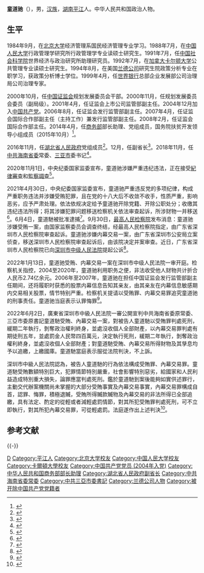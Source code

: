{{Infobox officeholder
|image         = 
|caption       = 
|office        = {{CPC}}[[中国共产党三亚市委员会|三亚市委员会]]书记
|term_start    = 
|term_end      = 
|predecessor   =
|successor     = 
|name          = 童道驰
|birthname     = 
|birth_date    = {{birth year and age|1967|10}}  
|birth_place   = {{CHN}}[[湖南|湖南]][[平江|平江]]
|death_date    = 
|death_place   = 
|party         = <del>{{CPC}}</del>(2021年4月30日被开除)
|spouse        = 
|children      = 
|profession    = 
|alma_mater    = [[中国人民大学|中国人民大学]]<br />[[北京大学|北京大学]]<br />[[卡爾頓大學|卡爾頓大學]]<br />{{link-en|帕蒂兰德研究生院|Frederick S. Pardee RAND Graduate School}}
|website       = 
|signature     = 
|footnotes     =
}}
'''童道驰'''（{{bd|1967年|10月||catIdx=Tong童}}），男，[[汉族|汉族]]，[[湖南省|湖南]][[平江县|平江]]人。中华人民共和国政治人物。

== 生平 ==
1984年9月，在[[北京大学|北京大学]]经济管理系国民经济管理专业学习。1988年7月，在[[中国人民大学|中国人民大学]]行政管理学研究所行政管理学专业读硕士研究生。1991年7月，任[[中国社会科学院|中国社会科学院]]世界经济与政治研究所助理研究员。1992年7月，在[[加拿大|加拿大]][[卡爾頓大學|卡尔顿大学]]公共管理专业读硕士研究生。1994年8月，在美国[[兰德公司|兰德公司]]研究生院政策分析专业在职学习，获政策分析博士学位。1999年4月，任[[世界银行|世界银行]]总部企业发展部公司治理局公司治理专家。

2000年10月，任[[中国证券监督管理委员会|中国证监会]]规划发展委员会干部。2000年11月，任规划发展委员会委员（副局级）。2001年4月，任证监会上市公司监管部副主任。2004年12月加入[[中国共产党|中国共产党]]。2006年8月，任证监会发行监管部副主任。2007年4月，任证监会国际合作部副主任（主持工作）兼发行监管部副主任。2008年2月，任证监会国际合作部主任。2014年4月，任[[中华人民共和国商务部|商务部]]部长助理、党组成员，国务院扶贫开发领导小组成员（2015年10月）<ref>{{cite web|title=童道驰履新商务部 或成党龄最短的部委中管干部|url=http://news.takungpao.com/mainland/zgzq/2014-05/2454930.html|accessdate=2016-12-02|publisher=大公网|archive-date=2018-11-06|archive-url=https://web.archive.org/web/20181106171653/http://news.takungpao.com/mainland/zgzq/2014-05/2454930.html|dead-url=no}}</ref>。

2016年11月，任[[湖北省人民政府|湖北省人民政府]]党组成员<ref>{{cite web|title=童道驰任湖北省副省长|url=http://district.ce.cn/newarea/sddy/201612/01/t20161201_18317385.shtml|accessdate=2016-12-02|publisher=中国经济网|archive-date=2019-08-21|archive-url=https://web.archive.org/web/20190821011250/http://district.ce.cn/newarea/sddy/201612/01/t20161201_18317385.shtml|dead-url=no}}</ref>。12月，任副省长<ref>{{cite web|title=童道驰任湖北省副省长，此前长期在证监会工作|url=http://www.thepaper.cn/newsDetail_forward_1572003|accessdate=2016-12-02|publisher=澎湃新闻|archive-date=2019-08-19|archive-url=https://web.archive.org/web/20190819113027/http://www.thepaper.cn/newsDetail_forward_1572003|dead-url=no}}</ref>。2018年11月，任[[中国共产党海南省委员会|中共海南省委]]常委、[[三亚市|三亚市]]委书记<ref>{{cite web|title=海南省委常委童道驰任三亚市委书记 严朝君不再担任|url=https://news.sina.cn/gn/2018-11-03/detail-ihnknmqw3716838.d.html|accessdate=2018-11-03|publisher=新浪网|archive-date=2020-11-12|archive-url=https://web.archive.org/web/20201112225000/https://news.sina.cn/gn/2018-11-03/detail-ihnknmqw3716838.d.html|dead-url=no}}</ref>。

2020年11月1日，中央纪委国家监委宣布，童道驰涉嫌严重违纪违法，正在接受[[中国共产党中央纪律检查委员会|紀律審查]]和[[中华人民共和国国家监察委员会|監察調查]]<ref>{{cite news|url=http://www.ccdi.gov.cn/toutiao/202011/t20201101_229091.html|title=海南省委常委、三亚市委书记童道驰接受中央纪委国家监委审查调查|work=中央纪委国家监委网站|date=2020-11-01|accessdate=2020-11-01|archive-date=2020-11-04|archive-url=https://web.archive.org/web/20201104171648/http://www.ccdi.gov.cn/toutiao/202011/t20201101_229091.html|dead-url=no}}</ref>。

2021年4月30日，中央纪委国家监委宣布，童道驰严重违反党的多项纪律，构成严重职务违法并涉嫌受贿犯罪，且在党的十八大后不收敛不收手，性质严重，影响恶劣，应予严肃处理。依法依规决定给予童道驰开除党籍、开除公职处分；收缴其违纪违法所得；将其涉嫌犯罪问题移送检察机关依法审查起诉，所涉财物一并移送<ref>{{Cite web|title=海南省委原常委、三亚市委原书记童道驰严重违纪违法被开除党籍和公职|url=http://www.ccdi.gov.cn/toutiao/202104/t20210430_241217.html|accessdate=2021-04-30|date=2021-04-30|work=中央纪委国家监委网站|archive-date=2021-05-01|archive-url=https://web.archive.org/web/20210501054525/http://www.ccdi.gov.cn/toutiao/202104/t20210430_241217.html|dead-url=no}}</ref>。6月4日，童道馳被批准逮捕<ref>{{Cite web|title=最高人民检察院依法对童道驰决定逮捕|url=https://www.spp.gov.cn/spp/qwfb/202106/t20210604_520428.shtml|access-date=2021-09-30|date=2021-06-04|publisher=中华人民共和国最高人民检察院|archive-date=2021-09-30|archive-url=https://web.archive.org/web/20210930120119/https://www.spp.gov.cn/spp/qwfb/202106/t20210604_520428.shtml|dead-url=no}}</ref>。9月30日，[[中华人民共和国最高人民检察院|最高人民检察院]]发布消息：童道驰涉嫌受贿一案，由国家监察委员会调查终结，经最高人民检察院指定，由广东省深圳市人民检察院审查起诉。童道驰涉嫌内幕交易一案，由广东省深圳市公安局立案侦查，移送深圳市人民检察院审查起诉后，由该院决定并案审查。近日，广东省深圳市人民检察院已向[[广东省深圳市中级人民法院|深圳市中级人民法院]]提起公诉<ref>{{Cite web|title=广东检方对三亚市委原书记童道驰涉嫌受贿、内幕交易案提起公诉|url=https://www.chinanews.com/gn/2021/09-30/9577843.shtml|access-date=2021-09-30|publisher=中新网|archive-date=2021-09-30|archive-url=https://web.archive.org/web/20210930120140/http://www.chinanews.com/gn/2021/09-30/9577843.shtml|dead-url=no}}</ref>。

2022年1月13日，童道驰受贿、内幕交易一案在深圳市中级人民法院一审开庭。检察机关指控，2004至2020年，童道驰利用职务之便，非法收受他人财物共计折合人民币2.74亿余元。2006年至2007年，童道驰在担任中国证监会发行监管部副主任期间，还将履职时获悉的股票内幕信息告知其亲友，由其亲友在内幕信息敏感期内交易相关股票，情节特别严重。检察机关提请以受贿罪、内幕交易罪追究童道驰的刑事责任。童道驰当庭表示认罪悔罪<ref>{{Cite web|title=三亚市委原书记童道驰一审被控受贿2.74亿 曾将股票内幕信息告知亲友|url=http://www.cnr.cn/ziben/kb/20220113/t20220113_525714870.shtml|access-date=2022-01-13|publisher=央广网|archive-date=2022-01-13|archive-url=https://web.archive.org/web/20220113105214/http://www.cnr.cn/ziben/kb/20220113/t20220113_525714870.shtml|dead-url=no}}</ref>。

2022年6月2日，廣東省深圳市中級人民法院一審公開宣判中共海南省委原常委、三亞市委原書記童道馳受賄、內幕交易一案，對被告人童道馳以受賄罪判處死刑，緩期二年執行，剝奪政治權利終身，並處沒收個人全部財產，以內幕交易罪判處有期徒刑五年，並處罰金人民幣四百萬元，決定執行死刑，緩期二年執行，剝奪政治權利終身，並處沒收個人全部財產；對童道馳受賄、內幕交易所得財物及其孳息均予以追繳，上繳國庫。童道馳當庭表示服從法院判決，不上訴。

深圳市中級人民法院認為，被告人童道馳的行為依法構成受賄罪、內幕交易罪。童道馳受賄數額特別巨大，犯罪情節特別嚴重，社會影響特別惡劣，給國家和人民利益造成特別重大損失，論罪應當判處死刑。鑑於童道馳到案後能夠如實供述罪行，主動交代辦案機關尚未掌握的大部分受賄事實及內幕交易事實，內幕交易罪構成自首，認罪、悔罪，積極退贓，受賄所得贓款贓物及內幕交易的非法所得已全部追繳，具有法定、酌定的從輕或者減輕處罰情節，對其所犯受賄罪判處死刑，可不立即執行，對其所犯內幕交易罪，可從輕處罰。法庭遂作出上述判決<ref>{{Cite web|title=中共海南省委原常委、三亚市委原书记童道驰受贿、内幕交易案一审宣判|url=https://news.sina.com.cn/c/2022-06-02/doc-imizmscu4774217.shtml|access-date=2022-06-02|date=2022-06-02|last=央视网|work=新浪}}</ref>。

==参考文献==
{{reflist}}

{{-}}
{{start box}}
{{s-ppo|cpc}}
{{s-before|[[严朝君|严朝君]]}}
{{s-title|[[中国共产党三亚市委员会|中国共产党三亚市委员会]]书记|2018年11月－2020年11月}}
{{s-after|[[周红波|周红波]]}}
{{中共十九大以来的反腐败工作}}
{{DEFAULTSORT:Tong童}}
[[Category:童姓|D]]
[[Category:平江人|Category:平江人]]
[[Category:北京大学校友|Category:北京大学校友]]
[[Category:中国人民大学校友|Category:中国人民大学校友]]
[[Category:卡爾頓大學校友|Category:卡爾頓大學校友]]
[[Category:中国共产党党员_(2004年入党)|Category:中国共产党党员 (2004年入党)]]
[[Category:中华人民共和国商务部部长助理|Category:中华人民共和国商务部部长助理]]
[[Category:湖北省人民政府副省长|Category:湖北省人民政府副省长]]
[[Category:中共海南省委常委|Category:中共海南省委常委]]
[[Category:中共三亞市委書記|Category:中共三亞市委書記]]
[[Category:兰德公司人物|Category:兰德公司人物]]
[[Category:被开除中国共产党党籍者|Category:被开除中国共产党党籍者]]